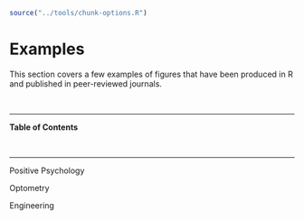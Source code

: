 
```r
source("../tools/chunk-options.R")
```

# Examples 

This section covers a few examples of figures that have been produced in R and published in peer-reviewed journals.

<br>

--- 

**Table of Contents**

<!-- toc -->

<br>

--- 

Positive Psychology

Optometry

Engineering